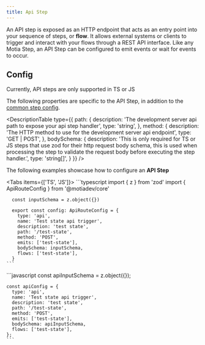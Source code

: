 ```yaml
---
title: Api Step
---
```


An API step is exposed as an HTTP endpoint that acts as an entry point into your sequence of steps, or **flow**. It allows external systems or clients to trigger and interact with your flows through a REST API interface. Like any Motia Step, an API Step can be configured to emit events or wait for events to occur.

## Config

<Callout type="warn">Currently, API steps are only supported in TS or JS</Callout>

The following properties are specific to the API Step, in addition to the [common step config](/docs/core/steps/defining-steps#config).

<DescriptionTable
  type={{
    path: {
      description: 'The development server api path to expose your api step handler',
      type: 'string',
    },
    method: {
      description: 'The HTTP method to use for the development server api endpoint',
      type: 'GET | POST',
    },
    bodySchema: {
      description: 'This is only required for TS or JS steps that use zod for their http request body schema, this is used when processing the step to validate the request body before executing the step handler.',
      type: 'string[]',
    }
  }} 
/>

The following examples showcase how to configure an **API Step**

<Tabs  items={['TS', 'JS']}>
  <Tab value="TS">
    ```typescript
      import { z } from 'zod'
      import { ApiRouteConfig } from '@motiadev/core'
      
      const inputSchema = z.object({})

      export const config: ApiRouteConfig = {
        type: 'api',
        name: 'Test state api trigger',
        description: 'test state',
        path: '/test-state',
        method: 'POST',
        emits: ['test-state'],
        bodySchema: inputSchema,
        flows: ['test-state'],
      }
    ```
  </Tab>
  <Tab value="JS">
    ```javascript
    const apiInputSchema = z.object({});

    const apiConfig = {
      type: 'api',
      name: 'Test state api trigger',
      description: 'test state',
      path: '/test-state',
      method: 'POST',
      emits: ['test-state'],
      bodySchema: apiInputSchema,
      flows: ['test-state'],
    };
    ```
  </Tab>
</Tabs>
